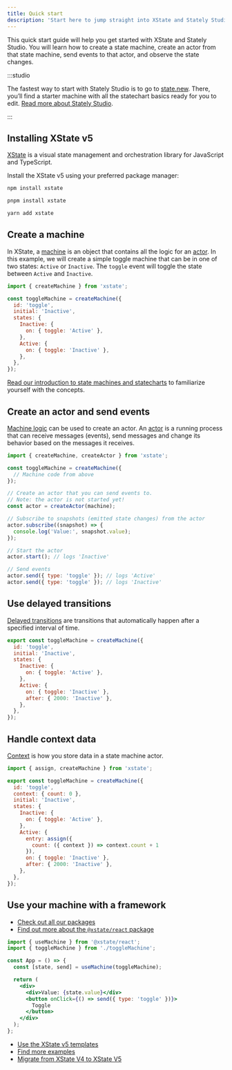 ```yaml
---
title: Quick start
description: 'Start here to jump straight into XState and Stately Studio.'
---
```


This quick start guide will help you get started with XState and Stately Studio. You will learn how to create a state machine, create an actor from that state machine, send events to that actor, and observe the state changes.

:::studio

The fastest way to start with Stately Studio is to go to [state.new](https://state.new). There, you’ll find a starter machine with all the statechart basics ready for you to edit. [Read more about Stately Studio](studio.mdx).

:::

## Installing XState v5

[XState](xstate.mdx) is a visual state management and orchestration library for JavaScript and TypeScript.

Install the XState v5 using your preferred package manager:


<Tabs>
<TabItem value="npm" label="npm">

```bash
npm install xstate
```

</TabItem>

<TabItem value="pnpm" label="pnpm">

```bash
pnpm install xstate
```

</TabItem>

<TabItem value="yarn" label="yarn">

```bash
yarn add xstate
```

</TabItem>
</Tabs>

## Create a machine

In XState, a [machine](machines.mdx) is an object that contains all the logic for an [actor](actors.mdx). In this example, we will create a simple toggle machine that can be in one of two states: `Active` or `Inactive`. The `toggle` event will toggle the state between `Active` and `Inactive`.

```js
import { createMachine } from 'xstate';

const toggleMachine = createMachine({
  id: 'toggle',
  initial: 'Inactive',
  states: {
    Inactive: {
      on: { toggle: 'Active' },
    },
    Active: {
      on: { toggle: 'Inactive' },
    },
  },
});
```

[Read our introduction to state machines and statecharts](state-machines-and-statecharts.mdx) to familiarize yourself with the concepts.

## Create an actor and send events

[Machine logic](/docs/actors#actor-logic) can be used to create an actor. An [actor](actors.mdx) is a running process that can receive messages (events), send messages and change its behavior based on the messages it receives.

```js
import { createMachine, createActor } from 'xstate';

const toggleMachine = createMachine({
  // Machine code from above
});

// Create an actor that you can send events to.
// Note: the actor is not started yet!
const actor = createActor(machine);

// Subscribe to snapshots (emitted state changes) from the actor
actor.subscribe((snapshot) => {
  console.log('Value:', snapshot.value);
});

// Start the actor
actor.start(); // logs 'Inactive'

// Send events
actor.send({ type: 'toggle' }); // logs 'Active'
actor.send({ type: 'toggle' }); // logs 'Inactive'
```

## Use delayed transitions

[Delayed transitions](delayed-transitions.mdx) are transitions that automatically happen after a specified interval of time.

```js
export const toggleMachine = createMachine({
  id: 'toggle',
  initial: 'Inactive',
  states: {
    Inactive: {
      on: { toggle: 'Active' },
    },
    Active: {
      on: { toggle: 'Inactive' },
      after: { 2000: 'Inactive' },
    },
  },
});
```

## Handle context data

[Context](context.mdx) is how you store data in a state machine actor.

```js
import { assign, createMachine } from 'xstate';

export const toggleMachine = createMachine({
  id: 'toggle',
  context: { count: 0 },
  initial: 'Inactive',
  states: {
    Inactive: {
      on: { toggle: 'Active' },
    },
    Active: {
      entry: assign({
        count: ({ context }) => context.count + 1
      }),
      on: { toggle: 'Inactive' },
      after: { 2000: 'Inactive' },
    },
  },
});
```

## Use your machine with a framework

- [Check out all our packages](/docs/category/xstate-packages)
- [Find out more about the `@xstate/react` package](xstate-react.mdx)

```jsx
import { useMachine } from '@xstate/react';
import { toggleMachine } from './toggleMachine';

const App = () => {
  const [state, send] = useMachine(toggleMachine);

  return (
    <div>
      <div>Value: {state.value}</div>
      <button onClick={() => send({ type: 'toggle' })}>
        Toggle
      </button>
    </div>
  );
};
```

- [Use the XState v5 templates](https://github.com/statelyai/xstate/tree/next/templates)
- [Find more examples](examples.mdx)
- [Migrate from XState V4 to XState V5](migration.mdx)
